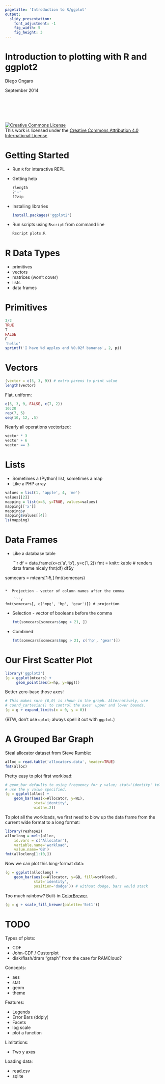 ```yaml
---
pagetitle: 'Introduction to R/ggplot'
output:
  slidy_presentation:
    font_adjustment: -1
    fig_width: 5
    fig_height: 3
---
```


Introduction to plotting with R and ggplot2
===========================================

Diego Ongaro

September 2014

\
\
\
\

<a rel="license" href="http://creativecommons.org/licenses/by/4.0/"><img alt="Creative Commons License" style="border-width:0" src="https://i.creativecommons.org/l/by/4.0/88x31.png" /></a><br />This work is licensed under the <a rel="license" href="http://creativecommons.org/licenses/by/4.0/">Creative Commons Attribution 4.0 International License</a>.

Getting Started
===============

* Run `R` for interactive REPL

* Getting help

    ```r
?length
?'+'
??zip
```

* Installing libraries

    ```r
install.packages('ggplot2')
```

* Run scripts using `Rscript` from command line

    ```sh
Rscript plots.R
```


R Data Types
============
* primitives
* vectors
* matrices (won't cover)
* lists
* data frames

Primitives
==========
```r
3/2
TRUE
T
FALSE
F
'hello'
sprintf('I have %d apples and %0.02f bananas', 2, pi)
```

Vectors
=======
```r
(vector = c(5, 3, 9)) # extra parens to print value
length(vector)
```

Flat, uniform:
```r
c(5, 3, 9, FALSE, c(7, 2))
10:20
rep(7, 5)
seq(10, 12, .5)
```

Nearly all operations vectorized:
```r
vector * 3
vector + 6
vector == 3
```

Lists
=====

* Sometimes a (Python) list, sometimes a map
* Like a PHP array

```r
values = list(1, 'apple', 4, 'me')
values[[2]]
mapping = list(x=3, y=TRUE, values=values)
mapping[['x']]
mapping$y
mapping$values[[4]]
ls(mapping)
```

Data Frames
===========

* Like a database table

    ```r
df = data.frame(x=c('a', 'b'), y=c(1, 2))
fmt = knitr::kable # renders data frame nicely
fmt(df)
df$y

somecars = mtcars[1:5,]
fmt(somecars)
```

*  Projection - vector of column names after the comma

    ```r
fmt(somecars[, c('mpg', 'hp', 'gear')]) # projection
```

* Selection - vector of booleans before the comma

    ```r
fmt(somecars[somecars$mpg > 21, ])
```

* Combined

    ```r
fmt(somecars[somecars$mpg > 21, c('hp', 'gear')])
```

Our First Scatter Plot
======================

```r
library('ggplot2')
(g = ggplot(mtcars) +
     geom_point(aes(x=hp, y=mpg)))
```

Better zero-base those axes!
```r
# This makes sure (0,0) is shown in the graph. Alternatively, use
# coord_cartesian() to control the axes' upper and lower bounds.
(g = g + expand_limits(x = 0, y = 0))
```

(BTW, don't use `qplot`; always spell it out with `ggplot`.)

A Grouped Bar Graph
===================

Steal allocator dataset from Steve Rumble:
```r
alloc = read.table('allocators.data', header=TRUE)
fmt(alloc)
```

Pretty easy to plot first workload:
```r
# geom_bar defaults to using frequency for y value; stat='identity' tells it to
# use the y value specified.
(g = ggplot(alloc) +
    geom_bar(aes(x=Allocator, y=W1),
             stat='identity',
             width=.2))
```

To plot all the workloads, we first need to blow up the data frame from the
current wide format to a long format:
```r
library(reshape2)
alloclong = melt(alloc,
    id.vars = c('Allocator'),
    variable.name='workload',
    value.name='GB')
fmt(alloclong[1:10,])
```

Now we can plot this long-format data:
```r
(g = ggplot(alloclong) +
    geom_bar(aes(x=Allocator, y=GB, fill=workload),
             stat='identity',
             position='dodge')) # without dodge, bars would stack
```

Too much rainbow? Built-in [ColorBrewer](http://colorbrewer2.org/).
```r
(g = g + scale_fill_brewer(palette='Set1'))
```

TODO
====

Types of plots:

* CDF
* John-CDF / Ousterplot
* disk/flash/dram "graph" from the case for RAMCloud?

Concepts:

* aes
* stat
* geom
* theme

Features:

* Legends
* Error Bars (ddply)
* Facets
* log scale
* plot a function

Limitations:

* Two y axes

Loading data:

* read.csv
* sqlite
